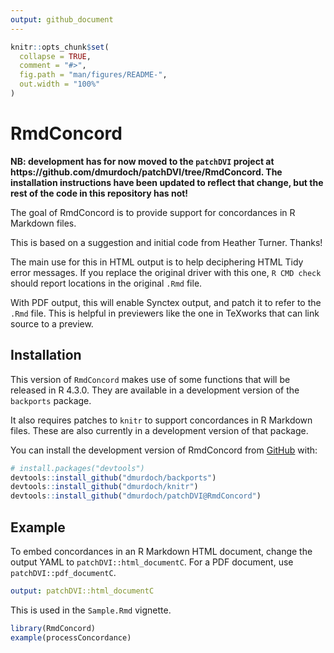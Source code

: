 ```yaml
---
output: github_document
---
```


<!-- README.md is generated from README.Rmd. Please edit that file -->

```r
knitr::opts_chunk$set(
  collapse = TRUE,
  comment = "#>",
  fig.path = "man/figures/README-",
  out.width = "100%"
)
```

# RmdConcord

<!-- badges: start -->
<!-- badges: end -->

**NB:  development has for now moved to the `patchDVI` project at https://github.com/dmurdoch/patchDVI/tree/RmdConcord. 
The installation instructions have been updated to reflect that
change, but the rest of the
code in this repository has not!**


The goal of RmdConcord is to provide support for concordances
in R Markdown files.

This is based on a suggestion and initial code from Heather Turner.
Thanks!

The main use for this in HTML output is to help deciphering HTML Tidy
error messages.  If you replace the original driver with this one, 
`R CMD check` should report locations in the original `.Rmd` file.

With PDF output, this will enable Synctex output, and patch it
to refer to the `.Rmd` file.  This is helpful in previewers like
the one in TeXworks that can link source to a preview.

## Installation

This version of `RmdConcord` makes use of some functions that
will be released in R 4.3.0.  They are available in a development
version of the `backports` package.

It also requires patches to `knitr` to support concordances in
R Markdown files.  These are also currently in a development version 
of that package.

You can install the development version of RmdConcord from [GitHub](https://github.com/) with:

``` r
# install.packages("devtools")
devtools::install_github("dmurdoch/backports")
devtools::install_github("dmurdoch/knitr")
devtools::install_github("dmurdoch/patchDVI@RmdConcord")
```

## Example

To embed concordances in an R Markdown HTML document, change
the output YAML to `patchDVI::html_documentC`.  For a PDF document,
use `patchDVI::pdf_documentC`.

```yaml
output: patchDVI::html_documentC
```

This is used in the `Sample.Rmd` vignette.

```r
library(RmdConcord)
example(processConcordance)
```
